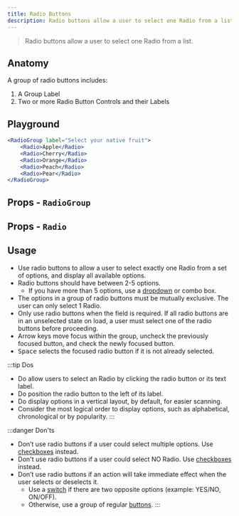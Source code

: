 ```yaml
---
title: Radio Buttons
description: Radio buttons allow a user to select one Radio from a list.
---
```



> Radio buttons allow a user to select one Radio from a list.

## Anatomy

A group of radio buttons includes:

1. A Group Label
2. Two or more Radio Button Controls and their Labels

## Playground

```jsx live
<RadioGroup label="Select your native fruit">
	<Radio>Apple</Radio>
	<Radio>Cherry</Radio>
	<Radio>Orange</Radio>
	<Radio>Peach</Radio>
	<Radio>Pear</Radio>
</RadioGroup>
```

## Props - `RadioGroup`

<PropsTable from={RadioGroup} />

## Props - `Radio`

<PropsTable from={Radio} />

## Usage

- Use radio buttons to allow a user to select exactly one Radio from a set of options, and display all available options.
- Radio buttons should have between 2-5 options.
    - If you have more than 5 options, use a [dropdown](dropdown) or combo box.
- The options in a group of radio buttons must be mutually exclusive. The user can only select 1 Radio.
- Only use radio buttons when the field is required. If all radio buttons are in an unselected state on load, a user must select one of the radio buttons before proceeding.
- Arrow keys move focus within the group, uncheck the previously focused button, and check the newly focused button.
- <kbd>Space</kbd> selects the focused radio button if it is not already selected.

:::tip Dos
- Do allow users to select an Radio by clicking the radio button or its text label.
- Do position the radio button to the left of its label.
- Do display options in a vertical layout, by default, for easier scanning.
- Consider the most logical order to display options, such as alphabetical, chronological or by popularity.
:::

:::danger Don'ts
- Don’t use radio buttons if a user could select multiple options. Use [checkboxes](checkbox) instead.
- Don't use radio buttons if a user could select NO Radio. Use [checkboxes](checkbox) instead.
- Don’t use radio buttons if an action will take immediate effect when the user selects or deselects it.
    - Use a [switch](switch) if there are two opposite options (example: YES/NO, ON/OFF).
    - Otherwise, use a group of regular [buttons](button).
:::
